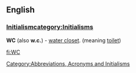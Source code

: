 ==English==
===[[:Category:{{initialismcat}}|Initialism]][[Category:Abbreviations, Acronyms and Initialisms]][[category:Initialisms]]===
'''WC''' (also '''w.c.''') - [[water closet]]. (meaning [[toilet]])

[[fi:WC]]